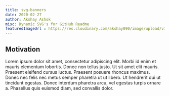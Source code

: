 ```yaml
---
title: svg-banners
date: 2020-02-27
author: Akshay Ashok
misc: Dynamic SVG's for GitHub Readme
featuredImageUrl : https://res.cloudinary.com/akshay090/image/upload/v1598771674/Portfolio_Assets/Projects/Banner/Frame_11_zepzym.png
---
```


## Motivation 

Lorem ipsum dolor sit amet, consectetur adipiscing elit. Morbi id enim et mauris elementum lobortis. Donec non tellus justo. Ut sit amet elit mauris. Praesent eleifend cursus luctus. Praesent posuere rhoncus maximus. Donec nec felis nec metus semper pharetra ut ut libero. Ut hendrerit dui ut tincidunt egestas. Donec interdum pharetra arcu, vel egestas turpis ornare a. Phasellus quis euismod diam, sed convallis dolor.
